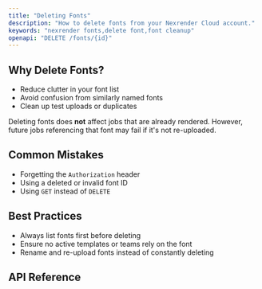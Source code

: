 ```yaml
---
title: "Deleting Fonts"
description: "How to delete fonts from your Nexrender Cloud account."
keywords: "nexrender fonts,delete font,font cleanup"
openapi: "DELETE /fonts/{id}"
---
```


## Why Delete Fonts?
- Reduce clutter in your font list
- Avoid confusion from similarly named fonts
- Clean up test uploads or duplicates

Deleting fonts does **not** affect jobs that are already rendered. However, future jobs referencing that font may fail if it's not re-uploaded.

## Common Mistakes
  - Forgetting the `Authorization` header
  - Using a deleted or invalid font ID
  - Using `GET` instead of `DELETE`

## Best Practices
- Always list fonts first before deleting
- Ensure no active templates or teams rely on the font
- Rename and re-upload fonts instead of constantly deleting

## API Reference